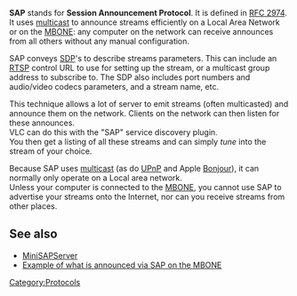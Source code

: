 {{Protocol|SAP}}
{{wikipedia|Session Announcement Protocol}}
'''SAP''' stands for '''Session Announcement Protocol'''.
It is defined in [https://tools.ietf.org/html/rfc2974 RFC 2974].<br />
It uses [[multicast]] to announce streams efficiently on a Local Area Network or on the [[MBONE]]:
any computer on the network can receive announces from all others without any manual configuration.

SAP conveys [[SDP]]'s to describe streams parameters. This can include an [[RTSP]] control URL to use for setting up the stream, or a multicast group address to subscribe to. The SDP also includes port numbers and audio/video codecs parameters, and a stream name, etc.

This technique allows a lot of server to emit streams (often multicasted) and announce them on the network.
Clients on the network can then listen for these announces.<br />
VLC can do this with the "SAP" service discovery plugin.<br />
You then get a listing of all these streams and can simply ''tune'' into the stream of your choice.

Because SAP uses [[multicast]] (as do [[wikipedia:UPnP|UPnP]] and Apple [[wikipedia:Bonjour (software)|Bonjour]]), it can normally only operate on a Local area network.<br />
Unless your computer is connected to the [[MBONE]], you cannot use SAP to advertise your streams onto the Internet, nor can you receive streams from other places.

== See also ==
* [[MiniSAPServer]]
* [http://www.uninett.no/multimedia/streamingguide/alle.html Example of what is announced via SAP on the MBONE]{{dead link}}


[[Category:Protocols]]